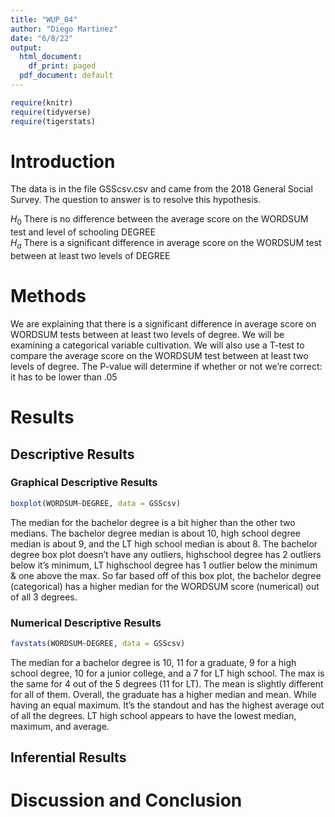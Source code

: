 ```yaml
---
title: "WUP_04"
author: "Diego Martinez"
date: "6/8/22"
output:
  html_document:
    df_print: paged
  pdf_document: default
---
```


```r
require(knitr)
require(tidyverse)
require(tigerstats)

```

# Introduction

<!--In this section you explain what you are trying to show.  Where did the data come from?  What is the research or other question you are trying to answer?!-->

The data is in the file GSScsv.csv and came from the 2018 General Social Survey.  The question to answer is to resolve this hypothesis.  

$H_0$ There is no difference between the average score on the WORDSUM test and level of schooling DEGREE  
$H_a$ There is a significant difference in average score on the WORDSUM test between at least two levels of DEGREE  

# Methods

We are explaining that there is a significant difference in average score on WORDSUM tests between at least two levels of degree. We will be examining a categorical variable cultivation. We will also use a T-test to compare the average score on the WORDSUM test between at least two levels of degree. The P-value will determine if whether or not we're correct: it has to be lower than .05 

<!--Decide on your methods:  use "variable analysis" or other appropriate descriptors.  Make sure to choose at least one graphical method and at least one numerical method.!-->

# Results

<!--Divide this section into two sub-sections:  One for your descriptive  results and one for your inferential results.!-->

## Descriptive Results



### Graphical Descriptive Results

```r
boxplot(WORDSUM~DEGREE, data = GSScsv)
```

The median for the bachelor degree is a bit higher than the other two medians. 
The bachelor degree median is about 10, high school degree median is about 9, and the LT high school median is about 8. The bachelor degree box plot doesn't have any outliers, highschool degree has 2 outliers below it's minimum, LT highschool degree has 1 outlier below the minimum & one above the max. So far based off of this box plot, the bachelor degree (categorical) has a higher median for the WORDSUM score (numerical) out of all 3 degrees. 

<!--Graphical results here.  Make sure to show your code.  Provide appropriate labels for axes, giving units if possible, and provide a good title for the graph, too.  Use the graphical results to describe the patterns if any that exist in the data as focused toward the research question!-->

### Numerical Descriptive Results

```r
favstats(WORDSUM~DEGREE, data = GSScsv)
```

The median for a bachelor degree is 10, 11 for a graduate, 9 for a high school degree, 10 for a junior college, and a 7 for LT high school. The max is the same for 4 out of the 5 degrees (11 for LT). The mean is slightly different for all of them. Overall, the graduate has a higher median and mean. While having an equal maximum. It's the standout and has the highest average out of all the degrees. LT high school appears to have the lowest median, maximum, and average. 


<!--Numerical results go here. Use the numerical results to describe the patterns if any that exist in the data as focused toward the research question!-->

## Inferential Results

<!--State hypothesis clearly.  Make sure your discussion of the inferential test covers all the aspects that the test output produces, such as test statistic, p-value etc.  Make a decision about the null hypothesis, explain the assumptions on which the selected test/procedure was based, and why the chosen procedure satisfys the assumptions and is appropriate to answer the research question!-->


# Discussion and Conclusion

<!--Discussion and conclusion here.  If you found a relationship be sure to consider whether the relationship occurs because one of the variavbles causes the other, or whether they perhasps are related for some other reason.  Watch the chapter 6 videos from the GeorgeTown videos collection.!-->
